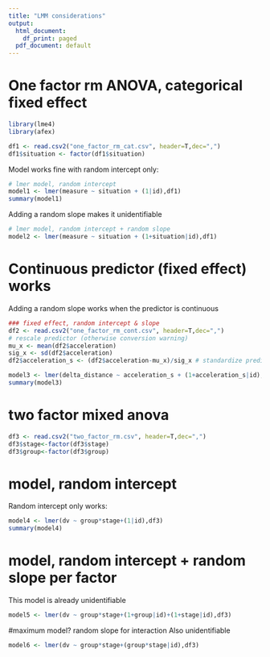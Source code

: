 ```yaml
---
title: "LMM considerations"
output:
  html_document:
    df_print: paged
  pdf_document: default
---
```


# One factor rm ANOVA, categorical fixed effect 
```r
library(lme4)
library(afex)

df1 <- read.csv2("one_factor_rm_cat.csv", header=T,dec=",")
df1$situation <- factor(df1$situation)
```

Model works fine with random intercept only:
```r
# lmer model, random intercept
model1 <- lmer(measure ~ situation + (1|id),df1)
summary(model1)
```


Adding a random slope makes it unidentifiable 
```r
# lmer model, random intercept + random slope
model2 <- lmer(measure ~ situation + (1+situation|id),df1)
```

# Continuous predictor (fixed effect) works
Adding a random slope works when the predictor is continuous
```r
### fixed effect, random intercept & slope
df2 <- read.csv2("one_factor_rm_cont.csv", header=T,dec=",")
# rescale predictor (otherwise conversion warning)
mu_x <- mean(df2$acceleration)
sig_x <- sd(df2$acceleration)
df2$acceleration_s <- (df2$acceleration-mu_x)/sig_x # standardize predictor
```

```r
model3 <- lmer(delta_distance ~ acceleration_s + (1+acceleration_s|id),df2) #standardized predictor needed for convergence
summary(model3)
```


# two factor mixed anova

```r
df3 <- read.csv2("two_factor_rm.csv", header=T,dec=",")
df3$stage<-factor(df3$stage)
df3$group<-factor(df3$group)
```

# model, random intercept 
Random intercept only works:
```r
model4 <- lmer(dv ~ group*stage+(1|id),df3)
summary(model4)
```

# model, random intercept + random slope per factor
This model is already unidentifiable
```r
model5 <- lmer(dv ~ group*stage+(1+group|id)+(1+stage|id),df3)
```

#maximum model? random slope for interaction
Also unidentifiable
```r
model6 <- lmer(dv ~ group*stage+(group*stage|id),df3)
```
